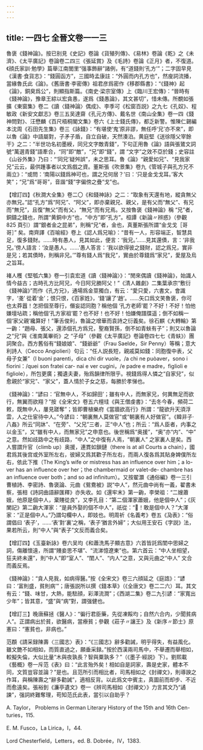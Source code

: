 ```yaml
---
---
---
```

title: 一四七 全晉文卷一一三
---




魯褒《錢神論》。按已别見《史記》卷論《貨殖列傳》、《易林》卷論《乾》之《未濟》、《太平廣記》卷論卷二四三《張延賞》及《毛詩》卷論《正月》者，不復道。《顔氏家訓·勉學》篇舉江南閭里“强事飾辭”諸例，有“道錢則‘孔方’”；二字固早見《漢書·食貨志》：“錢圓函方”，三國時孟康註：“外圓而内孔方也”，然廋詞流播，當緣魯氏此《論》。《舊唐書·李密傳》祖君彦爲密作《移郡縣書》：“《錢神》起《論》，銅臭爲公”，則顯指斯篇。《南史·梁宗室傳》上《臨川王宏傳》：“晉時有《錢神論》，豫章王綜以宏貪愚，遂爲《錢愚論》，其文甚切”，惜未傳。所覩如張擴《東窗集》卷二《讀〈錢神論〉偶成》、李季可《松窗百説》之九七《孔奴》、程敏政《新安文獻志》卷三五吴達齋《孔元方傳》、戴名世《南山全集》卷一四《錢神問對》、汪懋麟《百尺梧桐閣文集》卷六《上士錢氏傳》，都乏新警。惟陳仁錫編本沈周《石田先生集》卷三《詠錢》：“有堪使‘鬼’原非謬，無任呼‘兄’亦不來”，即以魯《論》中語屬對，子矛子盾，自立自破，天然湊泊。黄庭堅《送徐隱父宰餘干》之二：“半世功名初墨綬，同兄文字敵青錢”，下句正用魯《論》語與張鷟文詞號“萬選青錢”語牽合，“同”即“敵”，“兄”即“錢”，謂 “文字”之效不亞於錢；史容註《山谷外集》乃曰：“‘同兄’疑舛誤”，未之思耳。魯《論》“親愛如兄”、“見我家兄”云云，最供踵事者以文爲戲之資。董斯張《吹景集》卷九《管城子與孔方兄不兩立》：“或問：‘南陽以錢爲神可也，謂之兄何居？’曰：‘只是金戈戈耳。’客大笑”；“兄”爲“哥哥”，音諧“錢”字偏傍之疊“戈”也。

【增訂四】《秋澗大全集》卷二〇《和錢神詠》之二：“取象有天還有地，縱貪無父亦無兄。”認“孔方”爲“阿兄”、“阿父”，即亦棄親兄、親父，是有父而“無父”、有兄而“無兄”，且復“無父”而有父，“無兄”而有兄焉。又按魯褒《錢神論》稱 “兄”者，銅鑄之錢也，所謂“黄銅中方”也，“中方”即“孔方”。桓譚《新論〃辨惑》（參觀 825 頁引）謂“銀者金之昆弟”，則稱“兄”者，金也，真董斯張所謂“金戈戈［哥哥］” 矣。南齊譯《百喻經》卷上《認人爲兄喻》：“昔有一人，形容端正，智慧具足，復多錢財。……時有愚人，見其如此，便言：‘我兄。’……見其還債，言：‘非我兄。’傍人語言：‘汝是愚人。……’愚人答言：‘我以欲得彼之錢財，認之爲兄，實非是兄；若其債時，則稱非兄。’”尊有錢人爲“我兄”，實由於尊錢爲“家兄”，愛屋及烏之旨耳。

褚人穫《堅瓠六集》卷一引袁宏道《讀〈錢神論〉》：“閒來偶讀《錢神論》，始識人情今益古；古時孔方比阿兄，今日阿兄勝阿父！”《清人雜劇》二集葉承宗“敷衍《錢神論》”而作《孔方兄》，通場爲金莖獨白，有云：“愛只愛，六書文，會識字，‘戔’ 從着‘金’；恨只恨，《百家姓》，‘錢’讓了‘趙’。……矢口爲文笑魯褒，你可也太莽囂！怎把個至尊行，僭妄認同胞？稱他個 ‘孔方老師’罷？不好！不好！怕他嫌壇坫疏；稱他個‘孔方家祖’罷？也不好！也不好！怕嫌俺譜牒遥；倒不如稱一個‘家父親’纔算好！”筆舌俊利，魯論之增華而袁詩之衍義矣。徐石麒《大轉輪》第一齣：“趙母、張父，還添個孔方爲兄，聖裔賢孫，倒不如青蚨有子”；則又以魯論之“兄”與《淮南萬畢術》之 “子母”（參觀《太平廣記》卷論卷四七七《青蚨》）團詞聚合。西方舊俗有“錢娘娘”、“錢爺爺”（Frau Saelde，Sir Penny）等稱；意大利詩人（Cecco Angiolieri）句云：“任人説長短，親戚莫如錢：同胞復中表，父母子女兼”（I buoni parenti，dica chi dir vuole，/a chi ne puòaver，sono i fiorini：/quei son fratei car- nai e ver cugini，/e padre e madre，figlioli e figliole），所包更廣；獨遺夫妻，殆爲韻律所限乎。視錢爲得人憐之“自家兒”，似愈親於“家兄”、“家父”，蓋人情於子女之慈，每勝於孝悌也。

《錢神論》：“諺曰：‘官無中人，不如歸田’；雖有中人，而無家兄，何異無足而欲行，無翼而欲翔？”按《全宋文》卷五六檀珪《與王僧虔書》：“去冬今春，頻荷二敕，既無中人，屢見蹉奪”；皆即曹植樂府《當牆欲高行》所謂：“龍欲升天須浮雲，人之仕宦待中人。”今諺曰：“朝裏無人莫做官”或“朝裏有人好做官”。《韓非子·八姦》所云“同牀”、“在旁”、“父兄”三者，正“中人”也；所云：“爲人臣者，内事之以金玉”，又“雖有中人，而無家兄”之申意也。後世稱爲“奥援”，“奥”亦“内”、“中” 之意。然如歧路中之有歧路，“中人”之中復有人焉，“朝裏人” 之家裏人是矣。西人嘗謂升官（climb up）奥援，連貫如鎖鏈（there is at all Courts a chain），國君爲其後宫或外室所左右，彼婦又爲其歡子所左右，而兩人復各爲其貼身婢僕所左右，依此下推（The King’s wife or mistress has an influence over him；a lo- ver has an influence over her；the chambermaid or valet-de- chambre has an influence over both；and so ad infinitum）。又按翟灝《通俗編》卷一三引曹植詩、李密詩、魯褒論、元曲《鴛鴦被》説“中人”，然元曲中尚有一義，翟書未察，張相《詩詞曲語辭匯釋》亦失收。如《還牢末》第一齣，李榮祖：“二嫂蕭娥，他原是個中人，棄賤從良”，又李孔目：“第二個渾家蕭娥，他是個中人”；《灰闌記》第二齣大渾家：“是員外娶的個不中人”，祇從：“𠺙！敢是個中人？”大渾家：“正是個中人。”乃謂勾欄中人，即妓也。明周祈《名義考》卷五《夃表》：“俗謂倡曰 ‘表子’，……‘表’對‘裏’之稱，‘表子’猶言外婦”；大似用王安石《字説》法，果若所云，則“中人”與“表子”文反而義合矣。

【增訂四】《玉臺新詠》卷六吴均《和蕭洗馬子顯古意》六首皆託爲閨中思婦之詞，傷離懷遠，所謂“賤妾思不堪”、“流涕憶遼東”也。第六首云：“中人坐相望，狂夫終未還”，則“中人”即“室人”、“閨人”、“内人”之意，又與元曲之“中人” 文合而義反焉。

《錢神論》：“貪人見我，如病得醫。”按《全宋文》卷三六顔延之《庭誥》：“諺曰：‘富則盛，貧則病’”；唐張説所以撰《錢本草》（《全唐文》卷二二六）耳。其文有云：“錢、味甘，大熱，能駐顔，彩澤流潤”；《西湖二集》卷二九引諺：“家寬出少年”；皆其意，“盛”與“病”對，謂强健也。

【增訂三】晚唐蘇拯《醫人》：“徧行君臣藥，先從凍餒均；自然六合内，少聞貧病人”。正謂病出於貧，欲醫病，當療貧；參觀《莊子〃讓王》及《新序〃節士》原憲曰：“憲貧也，非病也。”

范頵《請采録陳壽〈三國志〉表》：“《三國志》辭多勸誡，明乎得失，有益風化。雖文艷不如相如，而質直過之，願垂采録。”按於西漢兩司馬中，不舉遷而舉相如，較擬失倫，大似比量“木與夜孰長？智與粟孰多？”（《墨子·經説》下）。劉熙載《藝概》卷一斥范《表》曰：“此言殆外矣！相如自是詞家，壽是史家，體本不同，文質豈容並論？”是也。且范所引而相比者，司馬相如之《封禪文》，則導諛之作耳，與稱陳壽之“辭多勸誡”，適相反背。以此爲文中賓主，真圖前而却步、不近而愈遠矣。張裕釗《濂亭遺文》卷一《辨司馬相如〈封禪文〉》力言其文乃“譎諫”，强詞終難奪理，苟知范氏此表，當引以自助乎？

A. Taylor， Problems in German Literary History of the 15th and 16th Cen- turies，115.

E. M. Fusco，La Lirica，I，44.

Lord Chesterfield，Letters，ed. B. Dobrée，IV，1383.